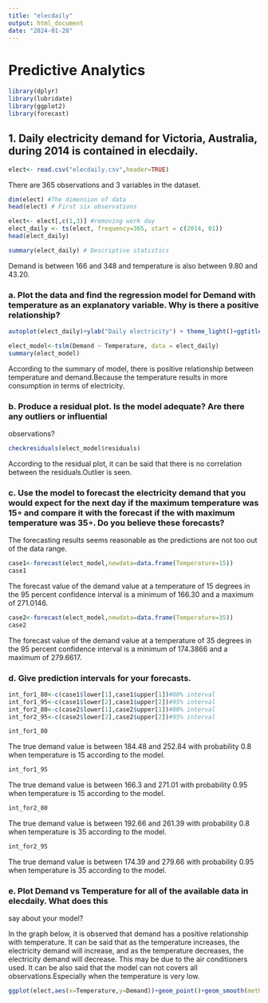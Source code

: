 ---
title: "elecdaily"
output: html_document
date: "2024-01-28"
---

  
# Predictive Analytics 
  
  
```{r}
library(dplyr)
library(lubridate)
library(ggplot2)
library(forecast)
```

## 1. Daily electricity demand for Victoria, Australia, during 2014 is contained in elecdaily. 

```{r}
elect<- read.csv("elecdaily.csv",header=TRUE)
```

There are 365 observations and 3 variables in the dataset.
```{r}
dim(elect) #The dimension of data
head(elect) # First six observations
```


```{r}
elect<- elect[,c(1,3)] #removing work day
elect_daily <- ts(elect, frequency=365, start = c(2014, 01))
head(elect_daily)
```


```{r}
summary(elect_daily) # Descriptive statistics
```

Demand is between 166 and 348 and temperature is also between 9.80 and 43.20.

### a. Plot the data and find the regression model for Demand with temperature as an explanatory variable. Why is there a positive relationship?
```{r}
autoplot(elect_daily)+ylab("Daily electricity") + theme_light()+ggtitle("Time Dependent Graph of Demand and Temperature Variables")
```


```{r}
elect_model<-tslm(Demand ~ Temperature, data = elect_daily)
summary(elect_model) 
```
According to the summary of model, there is positive relationship between temperature and demand.Because the temperature results in more consumption in terms of electricity.  

### b. Produce a residual plot. Is the model adequate? Are there any outliers or influential 
observations?
  
```{r}
checkresiduals(elect_model$residuals)
```
According to the residual plot, it can be said that there is no correlation between the residuals.Outlier is seen.

### c. Use the model to forecast the electricity demand that you would expect for the next day if the maximum temperature was 15∘ and compare it with the forecast if the with maximum temperature was 35∘. Do you believe these forecasts?

The forecasting results seems reasonable as the predictions are not too out of the data range.
```{r}
case1<-forecast(elect_model,newdata=data.frame(Temperature=15))
case1
```
The forecast value of the demand value at a temperature of 15 degrees in the 95 percent confidence interval is a minimum of 166.30 and a maximum of 271.0146.
```{r}
case2<-forecast(elect_model,newdata=data.frame(Temperature=35))
case2
```
The forecast value of the demand value at a temperature of 35 degrees in the 95 percent confidence interval is a minimum of 174.3866	 and a maximum of 279.6617.

### d. Give prediction intervals for your forecasts.
```{r}
int_for1_80<-c(case1$lower[1],case1$upper[1])#80% interval 
int_for1_95<-c(case1$lower[2],case1$upper[2])#95% interval
int_for2_80<-c(case2$lower[1],case2$upper[1])#80% interval 
int_for2_95<-c(case2$lower[2],case2$upper[2])#95% interval
```


```{r}
int_for1_80
```

The true demand value is between 184.48 and 252.84 with probability 0.8 when temperature is 15 according to the model.

```{r}
int_for1_95
```
The true demand value is between 166.3 and 271.01 with probability 0.95 when temperature is 15 according to the model.


```{r}
int_for2_80
```

The true demand value is between 192.66 and 261.39 with probability 0.8 when temperature is 35 according to the model.

```{r}
int_for2_95
```
The true demand value is between 174.39 and 279.66 with probability 0.95 when temperature is 35 according to the model.


### e. Plot Demand vs Temperature for all of the available data in elecdaily. What does this 
say about your model?
  
  In the graph below, it is observed that demand has a positive relationship with temperature. It can be said that as the temperature increases, the electricity demand will increase, and as the temperature decreases, the electricity demand will decrease. This may be due to the air conditioners used. It can be also said that the model can not covers all observations.Especially when the temperature is very low.

```{r}

ggplot(elect,aes(x=Temperature,y=Demand))+geom_point()+geom_smooth(method = "lm") + labs(title ="Electrical Demand vs. Temperature" )
```
